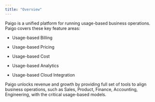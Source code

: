 ```yaml
---
title: "Overview"
---
```


Paigo is a unified platform for running usage-based business operations. Paigo covers these key feature areas:

* Usage-based Billing

* Usage-based Pricing

* Usage-based Cost

* Usage-based Analytics

* Usage-based Cloud Integration

Paigo unlocks revenue and growth by providing full set of tools to align business operations, such as Sales, Product, Finance, Accounting, Engineering, with the critical usage-based models.

